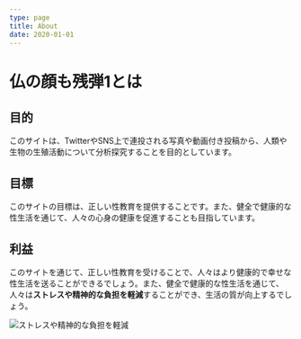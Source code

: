 ```yaml
---
type: page
title: About
date: 2020-01-01
---
```


# 仏の顔も残弾1とは

## 目的
このサイトは、TwitterやSNS上で連投される写真や動画付き投稿から、人類や生物の生殖活動について分析探究することを目的としています。

## 目標
このサイトの目標は、正しい性教育を提供することです。また、健全で健康的な性生活を通じて、人々の心身の健康を促進することも目指しています。

## 利益
このサイトを通じて、正しい性教育を受けることで、人々はより健康的で幸せな性生活を送ることができるでしょう。また、健全で健康的な性生活を通じて、人々は**ストレスや精神的な負担を軽減**することができ、生活の質が向上するでしょう。

![ストレスや精神的な負担を軽減](../public/img.jpeg)

